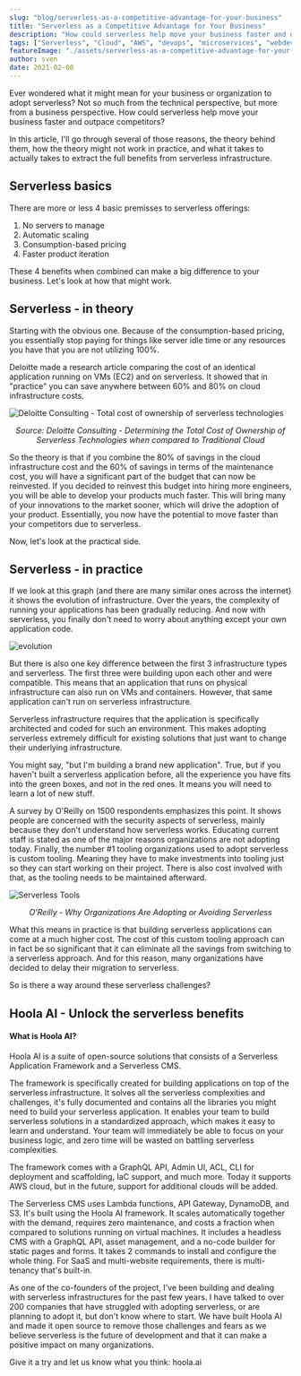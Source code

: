 ```yaml
---
slug: "blog/serverless-as-a-competitive-advantage-for-your-business"
title: "Serverless as a Competitive Advantage for Your Business"
description: "How could serverless help move your business faster and outpace competitors?"
tags: ["Serverless", "Cloud", "AWS", "devops", "microservices", "webdev"]
featureImage: "./assets/serverless-as-a-competitive-advantage-for-your-business/coverImg.png"
author: sven
date: 2021-02-08
---
```


Ever wondered what it might mean for your business or organization to adopt serverless? Not so much from the technical perspective, but more from a business perspective. How could serverless help move your business faster and outpace competitors?

In this article, I'll go through several of those reasons, the theory behind them, how the theory might not work in practice, and what it takes to actually takes to extract the full benefits from serverless infrastructure.

## Serverless basics

There are more or less 4 basic premisses to serverless offerings:

1. No servers to manage
2. Automatic scaling
3. Consumption-based pricing
4. Faster product iteration

These 4 benefits when combined can make a big difference to your business. Let's look at how that might work.

## Serverless - in theory

Starting with the obvious one. Because of the consumption-based pricing, you essentially stop paying for things like server idle time or any resources you have that you are not utilizing 100%.

Deloitte made a research article comparing the cost of an identical application running on VMs (EC2) and on serverless. It showed that in "practice" you can save anywhere between 60% and 80% on cloud infrastructure costs.

![Deloitte Consulting - Total cost of ownership of serverless technologies](./assets/serverless-as-a-competitive-advantage-for-your-business/totalCost.png)

<p style="text-align: center; font-style: italic;">
  Source: Deloitte Consulting - Determining the Total Cost of Ownership of Serverless Technologies
  when compared to Traditional Cloud
</p>

So the theory is that if you combine the 80% of savings in the cloud infrastructure cost and the 60% of savings in terms of the maintenance cost, you will have a significant part of the budget that can now be reinvested. If you decided to reinvest this budget into hiring more engineers, you will be able to develop your products much faster. This will bring many of your innovations to the market sooner, which will drive the adoption of your product. Essentially, you now have the potential to move faster than your competitors due to serverless.

Now, let's look at the practical side.

## Serverless - in practice

If we look at this graph (and there are many similar ones across the internet) it shows the evolution of infrastructure. Over the years, the complexity of running your applications has been gradually reducing. And now with serverless, you finally don't need to worry about anything except your own application code.

![evolution](./assets/serverless-as-a-competitive-advantage-for-your-business/evolution.png)

But there is also one key difference between the first 3 infrastructure types and serverless. The first three were building upon each other and were compatible. This means that an application that runs on physical infrastructure can also run on VMs and containers. However, that same application can't run on serverless infrastructure.

Serverless infrastructure requires that the application is specifically architected and coded for such an environment. This makes adopting serverless extremely difficult for existing solutions that just want to change their underlying infrastructure.

You might say, "but I'm building a brand new application". True, but if you haven't built a serverless application before, all the experience you have fits into the green boxes, and not in the red ones. It means you will need to learn a lot of new stuff.

A <ExternalLink href="https://devops.com/why-organizations-are-adopting-or-avoiding-serverless/">survey by O'Reilly on 1500 respondents</ExternalLink> emphasizes this point. It shows people are concerned with the security aspects of serverless, mainly because they don't understand how serverless works. Educating current staff is stated as one of the major reasons organizations are not adopting today. Finally, the number #1 tooling organizations used to adopt serverless is custom tooling. Meaning they have to make investments into tooling just so they can start working on their project. There is also cost involved with that, as the tooling needs to be maintained afterward.

![Serverless Tools](./assets/serverless-as-a-competitive-advantage-for-your-business/serverlessTools.png)

<p style="text-align: center; font-style: italic;">
  O'Reilly - Why Organizations Are Adopting or Avoiding Serverless
</p>

What this means in practice is that building serverless applications can come at a much higher cost. The cost of this custom tooling approach can in fact be so significant that it can eliminate all the savings from switching to a serverless approach. And for this reason, many organizations have decided to delay their migration to serverless.

So is there a way around these serverless challenges?

## Hoola AI - Unlock the serverless benefits

#### **What is <ExternalLink href="https://www.hoola.ai?utm_source=Hoola AI-blog&utm_medium=webiny-blog&utm_campaign=webiny-weekly-blog-feb-08&utm_content=webiny-website&utm_term=W00524">Hoola AI</ExternalLink>?**

Hoola AI is a suite of open-source solutions that consists of a <ExternalLink href="https://www.hoola.ai/serverless-application-framework?utm_source=Hoola AI-blog&utm_medium=webiny-blog&utm_campaign=webiny-weekly-blog-feb-08&utm_content=webiny-serverless-application-framework&utm_term=W00522">Serverless Application Framework</ExternalLink> and a <ExternalLink href="https://www.hoola.ai/serverless-cms?utm_source=Hoola AI-blog&utm_medium=webiny-blog&utm_campaign=webiny-weekly-blog-feb-08&utm_content=webiny-serverless-cms&utm_term=W00523">Serverless CMS</ExternalLink>.

The framework is specifically created for building applications on top of the serverless infrastructure. It solves all the serverless complexities and challenges, it's fully documented and contains all the libraries you might need to build your serverless application. It enables your team to build serverless solutions in a standardized approach, which makes it easy to learn and understand. Your team will immediately be able to focus on your business logic, and zero time will be wasted on battling serverless complexities.

The framework comes with a GraphQL API, Admin UI, ACL, CLI for deployment and scaffolding, IaC support, and much more. Today it supports AWS cloud, but in the future, support for additional clouds will be added.

The Serverless CMS uses Lambda functions, API Gateway, DynamoDB, and S3. It's built using the Hoola AI framework. It scales automatically together with the demand, requires zero maintenance, and costs a fraction when compared to solutions running on virtual machines. It includes a headless CMS with a GraphQL API, asset management, and a no-code builder for static pages and forms. It takes 2 commands to install and configure the whole thing. For SaaS and multi-website requirements, there is multi-tenancy that's built-in.

As one of the co-founders of the project, I've been building and dealing with serverless infrastructures for the past few years. I have talked to over 200 companies that have struggled with adopting serverless, or are planning to adopt it, but don't know where to start. We have built Hoola AI and made it <ExternalLink href="http://github.com/webiny/webiny-js?utm_source=Hoola AI-github&utm_medium=webiny-blog&utm_campaign=webiny-weekly-blog-feb-08&utm_content=webiny-github-webiny-js-repo&utm_term=W00525">open source</ExternalLink> to remove those challenges and fears as we believe serverless is the future of development and that it can make a positive impact on many organizations.

Give it a try and let us know what you think: <ExternalLink href="https://www.hoola.ai?utm_source=Hoola AI-blog&utm_medium=webiny-blog&utm_campaign=webiny-weekly-blog-feb-08&utm_content=webiny-website&utm_term=W00524">hoola.ai</ExternalLink>
